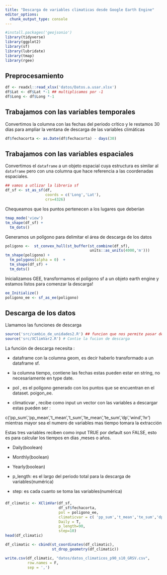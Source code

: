 ```yaml
---
title: "Descarga de variables climaticas desde Google Earth Engine"
editor_options: 
  chunk_output_type: console
---
```


```r
#install.packages('geojsonio')
library(tidyverse)
library(ggplot2)
library(sf)
library(lubridate)
library(tmap)
library(rgee)
```

## Preprocesamiento

```r
df <- readxl::read_xlsx('datos/Datos.a.usar.xlsx')
df$Lat <- df$Lat *-1 ## multiplicamos por -1
df$Long <- df$Long *-1
```


## Trabajamos con las variables temporales

Convertimos la columna con las fechas del periodo crítico y le restamos 30 días para ampliar la ventana de descarga de las variables climáticas

```r
df$fechacorta <- as.Date(df$fechacorta) - days(30)
```

## Trabajamos con las variables espaciales

Convertimos el `dataframe` a un objeto espacial cuya estructura es similar al `dataframe` pero con una columna que hace referencia a las coordenadas espaciales.

```r
## vamos a utlizar la libreria sf
df_sf <- st_as_sf(df,
                  coords = c('Long','Lat'),
                  crs=4326)

```

Chequeamos que los puntos pertenecen a los lugares que deberían

```r
tmap_mode('view')
tm_shape(df_sf) +
  tm_dots()
```

Generamos un polígono para delimitar el área de descarga de los datos

```r
poligono <-  st_convex_hull(st_buffer(st_combine(df_sf),
                                      units::as_units(4000,'m')))
tm_shape(poligono) +
  tm_polygons(alpha = 0)  +
  tm_shape(df_sf) +
  tm_dots()
```

Inicializamos GEE, transformamos el poligono sf a un objeto earth engine y estamos listos para comenzar la descarga!


```r
ee_Initialize()
poligono_ee <- sf_as_ee(poligono)
```

## Descarga de los datos

Llamamos las funciones de descarga

```r
source('src/cambio_de_unidades2.R') ## funcion que nos permite pasar de kelvins a Celsius
source('src/XClimVar2.R') # Contie la fucion de descarga 

```

La función de descarga necesita :

-   dataframe con la columna geom, es decir haberlo transformado a un dataframe sf.

-   la columna tiempo, contiene las fechas estas pueden estar en string, no necesariamente en type date.

-   pol , es el polígono generado con los puntos que se encuentran en el dataset. poigon_ee.

-   climaticvar , recibe como input un vector con las variables a descargar estas pueden ser :

c('pp_sum','pp_mean','t_mean','t_sum','te_mean','te_sum','dp','wind','hr') mientras mayor sea el numero de variables mas tiempo tomara la extracción

Estas tres variables reciben como input TRUE por default son FALSE, esto es para calcular los tiempos en días ,meses o años.

-   Daily(boolean)

-   Monthly(boolean)

-   Yearly(boolean)

-   p_length: es el largo del periodo total para la descarga de variables(numérica)

-   step: es cada cuanto se toma las variables(numérica)

### 

```r
df_climatic <- XClimVar(df_sf,
                        df_sf$fechacorta,
                        pol = poligono_ee,
                        climaticvar = c( 'pp_sum','t_mean','te_sum','dp','wind','hr'),
                        Daily = T,
                        p_length=90,
                        step=10)
head(df_climatic)

df_climatic <- cbind(st_coordinates(df_climatic),
                     st_drop_geometry(df_climatic))

write.csv(df_climatic, "datos/datos_climaticos_p90_s10_GRSV.csv",
          row.names = F,
          sep = ',')
```
